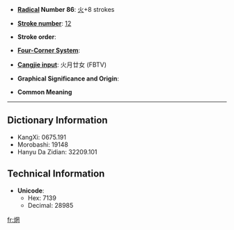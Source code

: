 * '''[[Wiktionary:Chinese radical index| Radical]] Number 86''': [[Wiktionary:Chinese radical index 火|火]]+8 strokes

* '''[[Wiktionary:Chinese total strokes index|Stroke number]]''': [[Wiktionary:Chinese total strokes index 12|12]]

* '''Stroke order''': 

* '''[[Wiktionary:Chinese four corner index|Four-Corner System]]''': 

* '''[[Wiktionary:Chinese Cangjie index|Cangjie input]]''': 火月廿女 (FBTV)

* '''Graphical Significance and Origin''': 

* '''Common Meaning'''

----

== Dictionary Information ==

* KangXi: 0675.191
* Morobashi: 19148
* Hanyu Da Zidian: 32209.101

== Technical Information ==

* '''Unicode''':
** Hex: 7139
** Decimal: 28985

[[fr:焹]]